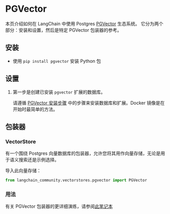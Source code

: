 # PGVector

本页介绍如何在 LangChain 中使用 Postgres [PGVector](https://github.com/pgvector/pgvector) 生态系统。
它分为两个部分：安装和设置，然后是特定 PGVector 包装器的参考。

## 安装
- 使用 `pip install pgvector` 安装 Python 包

## 设置
1. 第一步是创建已安装 `pgvector` 扩展的数据库。

    请遵循 [PGVector 安装步骤](https://github.com/pgvector/pgvector#installation) 中的步骤来安装数据库和扩展。Docker 镜像是在开始时最简单的方法。

## 包装器

### VectorStore

有一个围绕 Postgres 向量数据库的包装器，允许您将其用作向量存储，无论是用于语义搜索还是示例选择。

导入此向量存储：
```python
from langchain_community.vectorstores.pgvector import PGVector
```

### 用法

有关 PGVector 包装器的更详细演练，请参阅[此笔记本](/docs/integrations/vectorstores/pgvector)